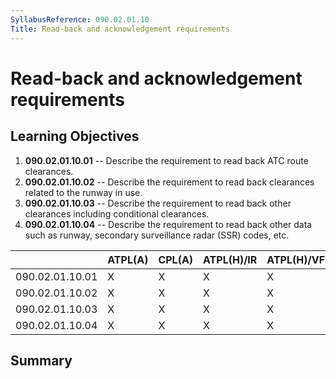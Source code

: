 ```yaml
---
SyllabusReference: 090.02.01.10
Title: Read-back and acknowledgement requirements
---
```


# Read-back and acknowledgement requirements

## Learning Objectives

1.  **090.02.01.10.01** -- Describe the requirement to read back ATC route
    clearances.
2.  **090.02.01.10.02** -- Describe the requirement to read back clearances
    related to the runway in use.
3.  **090.02.01.10.03** -- Describe the requirement to read back other
    clearances including conditional clearances.
4.  **090.02.01.10.04** -- Describe the requirement to read back other data such
    as runway, secondary surveillance radar (SSR) codes, etc.

|                 | ATPL(A) | CPL(A) | ATPL(H)/IR | ATPL(H)/VFR | CPL(H) | IR  | CBIR(A) |
| --------------- | ------- | ------ | ---------- | ----------- | ------ | --- | ------- |
| 090.02.01.10.01 | X       | X      | X          | X           | X      | X   | X       |
| 090.02.01.10.02 | X       | X      | X          | X           | X      | X   | X       |
| 090.02.01.10.03 | X       | X      | X          | X           | X      | X   | X       |
| 090.02.01.10.04 | X       | X      | X          | X           | X      | X   | X       |

## Summary

